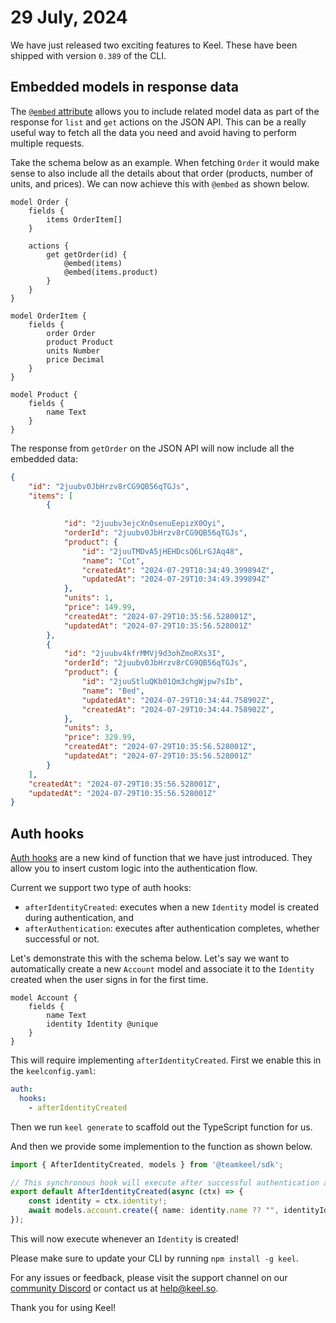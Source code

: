 # 29 July, 2024

We have just released two exciting features to Keel.  These have been shipped with version `0.389` of the CLI.

## Embedded models in response data

The [`@embed` attribute](/actions/#the-embed-attribute) allows you to include related model data as part of the response for `list` and `get` actions on the JSON API. This can be a really useful way to fetch all the data you need and avoid having to perform multiple requests.

Take the schema below as an example. When fetching `Order` it would make sense to also include all the details about that order (products, number of units, and prices). We can now achieve this with `@embed` as shown below.

```keel {8,9}
model Order {
    fields {
        items OrderItem[]
    }

    actions {
        get getOrder(id) {
            @embed(items)
            @embed(items.product)
        }
    }
}

model OrderItem {
    fields {
        order Order
        product Product
        units Number
        price Decimal
    }
}

model Product {
    fields {
        name Text
    }
}
```

The response from `getOrder` on the JSON API will now include all the embedded data:

```json
{
    "id": "2juubv0JbHrzv8rCG9QB56qTGJs",
    "items": [
        {
           
            "id": "2juubv3ejcXn0senuEepizX0Oyi",
            "orderId": "2juubv0JbHrzv8rCG9QB56qTGJs",
            "product": {
                "id": "2juuTMDvA5jHEHDcsQ6LrGJAq48",
                "name": "Cot",
                "createdAt": "2024-07-29T10:34:49.399894Z",
                "updatedAt": "2024-07-29T10:34:49.399894Z"
            },
            "units": 1,
            "price": 149.99,
            "createdAt": "2024-07-29T10:35:56.528001Z",
            "updatedAt": "2024-07-29T10:35:56.528001Z"
        },
        {
            "id": "2juubv4kfrMMVj9d3ohZmoRXs3I",
            "orderId": "2juubv0JbHrzv8rCG9QB56qTGJs",
            "product": {
                "id": "2juuStluQKb01Qm3chgWjpw7sIb",
                "name": "Bed",
                "updatedAt": "2024-07-29T10:34:44.758902Z",
                "createdAt": "2024-07-29T10:34:44.758902Z",
            },
            "units": 3,
            "price": 329.99,
            "createdAt": "2024-07-29T10:35:56.528001Z",
            "updatedAt": "2024-07-29T10:35:56.528001Z"
        }
    ],
    "createdAt": "2024-07-29T10:35:56.528001Z",
    "updatedAt": "2024-07-29T10:35:56.528001Z"
}
```

## Auth hooks

[Auth hooks](/functions/auth-hooks) are a new kind of function that we have just introduced. They allow you to insert custom logic into the authentication flow.

Current we support two type of auth hooks:
 - `afterIdentityCreated`: executes when a new `Identity` model is created during authentication, and
 - `afterAuthentication`: executes after authentication completes, whether successful or not.

Let's demonstrate this with the schema below. Let's say we want to automatically create a new `Account` model and associate it to the `Identity` created when the user signs in for the first time.

```keel
model Account {
    fields {
        name Text
        identity Identity @unique
    }
}
```

This will require implementing `afterIdentityCreated`. First we enable this in the `keelconfig.yaml`:

```yaml
auth:
  hooks:
    - afterIdentityCreated
```

Then we run `keel generate` to scaffold out the TypeScript function for us. 

And then we provide some implemention to the function as shown below. 

```typescript
import { AfterIdentityCreated, models } from '@teamkeel/sdk';

// This synchronous hook will execute after successful authentication and a new identity record created
export default AfterIdentityCreated(async (ctx) => {
    const identity = ctx.identity!;
    await models.account.create({ name: identity.name ?? "", identityId: identity.id });
});
```

This will now execute whenever an `Identity` is created!


Please make sure to update your CLI by running `npm install -g keel`.

For any issues or feedback, please visit the support channel on our [community Discord](https://keel.so/discord) or contact us at [help@keel.so](mailto:help@keel.so).

Thank you for using Keel!
